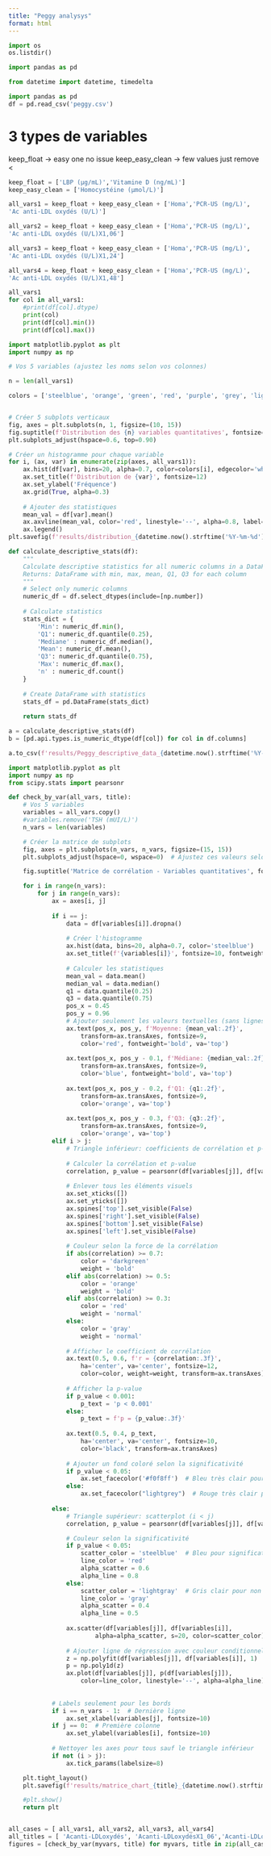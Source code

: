 ```yaml
---
title: "Peggy analysys"
format: html
---
```


```python
import os
os.listdir()
```

```python
import pandas as pd

from datetime import datetime, timedelta
```

```python
import pandas as pd
df = pd.read_csv('peggy.csv')
```

# 3 types de variables
keep_float -> easy one no issue
keep_easy_clean -> few values just remove <

```python
keep_float = ['LBP (µg/mL)','Vitamine D (ng/mL)']
keep_easy_clean = ['Homocystéine (µmol/L)']
```


```python
all_vars1 = keep_float + keep_easy_clean + ['Homa','PCR-US (mg/L)', 
'Ac anti-LDL oxydés (U/L)']

all_vars2 = keep_float + keep_easy_clean + ['Homa','PCR-US (mg/L)', 
'Ac anti-LDL oxydés (U/L)X1,06']

all_vars3 = keep_float + keep_easy_clean + ['Homa','PCR-US (mg/L)', 
'Ac anti-LDL oxydés (U/L)X1,24']

all_vars4 = keep_float + keep_easy_clean + ['Homa','PCR-US (mg/L)', 
'Ac anti-LDL oxydés (U/L)X1,48']
```

```python
all_vars1
for col in all_vars1:
    #print(df[col].dtype)
    print(col)
    print(df[col].min())
    print(df[col].max())
```



```python
import matplotlib.pyplot as plt
import numpy as np

# Vos 5 variables (ajustez les noms selon vos colonnes)

n = len(all_vars1)

colors = ['steelblue', 'orange', 'green', 'red', 'purple', 'grey', 'lightblue','lightblue','lightblue']


# Créer 5 subplots verticaux
fig, axes = plt.subplots(n, 1, figsize=(10, 15))
fig.suptitle(f'Distribution des {n} variables quantitatives', fontsize=16, fontweight='bold')
plt.subplots_adjust(hspace=0.6, top=0.90)

# Créer un histogramme pour chaque variable
for i, (ax, var) in enumerate(zip(axes, all_vars1)):
    ax.hist(df[var], bins=20, alpha=0.7, color=colors[i], edgecolor='white')
    ax.set_title(f'Distribution de {var}', fontsize=12)
    ax.set_ylabel('Fréquence')
    ax.grid(True, alpha=0.3)
    
    # Ajouter des statistiques
    mean_val = df[var].mean()
    ax.axvline(mean_val, color='red', linestyle='--', alpha=0.8, label=f'Moyenne: {mean_val:.2f}')
    ax.legend()
plt.savefig(f'results/distribution_{datetime.now().strftime('%Y-%m-%d')}.png')

```


```python
def calculate_descriptive_stats(df):
    """
    Calculate descriptive statistics for all numeric columns in a DataFrame
    Returns: DataFrame with min, max, mean, Q1, Q3 for each column
    """
    # Select only numeric columns
    numeric_df = df.select_dtypes(include=[np.number])
    
    # Calculate statistics
    stats_dict = {
        'Min': numeric_df.min(),
        'Q1': numeric_df.quantile(0.25),
        'Mediane' : numeric_df.median(),
        'Mean': numeric_df.mean(),
        'Q3': numeric_df.quantile(0.75),
        'Max': numeric_df.max(),
        'n' : numeric_df.count()
    }
    
    # Create DataFrame with statistics
    stats_df = pd.DataFrame(stats_dict)
    
    return stats_df

```


```python
a = calculate_descriptive_stats(df)
b = [pd.api.types.is_numeric_dtype(df[col]) for col in df.columns] 

a.to_csv(f'results/Peggy_descriptive_data_{datetime.now().strftime('%Y-%m-%d')}.csv')
```


```python
import matplotlib.pyplot as plt
import numpy as np
from scipy.stats import pearsonr

def check_by_var(all_vars, title):
    # Vos 5 variables
    variables = all_vars.copy()
    #variables.remove('TSH (mUI/L)')
    n_vars = len(variables)

    # Créer la matrice de subplots
    fig, axes = plt.subplots(n_vars, n_vars, figsize=(15, 15))
    plt.subplots_adjust(hspace=0, wspace=0)  # Ajustez ces valeurs selon vos besoins

    fig.suptitle('Matrice de corrélation - Variables quantitatives', fontsize=16)

    for i in range(n_vars):
        for j in range(n_vars):
            ax = axes[i, j]
            
            if i == j:
                data = df[variables[i]].dropna()
                
                # Créer l'histogramme
                ax.hist(data, bins=20, alpha=0.7, color='steelblue')
                ax.set_title(f'{variables[i]}', fontsize=10, fontweight='bold')
                
                # Calculer les statistiques
                mean_val = data.mean()
                median_val = data.median()
                q1 = data.quantile(0.25)
                q3 = data.quantile(0.75)
                pos_x = 0.45
                pos_y = 0.96
                # Ajouter seulement les valeurs textuelles (sans lignes)
                ax.text(pos_x, pos_y, f'Moyenne: {mean_val:.2f}', 
                    transform=ax.transAxes, fontsize=9, 
                    color='red', fontweight='bold', va='top')
                
                ax.text(pos_x, pos_y - 0.1, f'Médiane: {median_val:.2f}', 
                    transform=ax.transAxes, fontsize=9, 
                    color='blue', fontweight='bold', va='top')
                
                ax.text(pos_x, pos_y - 0.2, f'Q1: {q1:.2f}', 
                    transform=ax.transAxes, fontsize=9, 
                    color='orange', va='top')
                
                ax.text(pos_x, pos_y - 0.3, f'Q3: {q3:.2f}', 
                    transform=ax.transAxes, fontsize=9, 
                    color='orange', va='top')
            elif i > j:
                # Triangle inférieur: coefficients de corrélation et p-values
                
                # Calculer la corrélation et p-value
                correlation, p_value = pearsonr(df[variables[j]], df[variables[i]])
                
                # Enlever tous les éléments visuels
                ax.set_xticks([])
                ax.set_yticks([])
                ax.spines['top'].set_visible(False)
                ax.spines['right'].set_visible(False)
                ax.spines['bottom'].set_visible(False)
                ax.spines['left'].set_visible(False)
                
                # Couleur selon la force de la corrélation
                if abs(correlation) >= 0.7:
                    color = 'darkgreen'
                    weight = 'bold'
                elif abs(correlation) >= 0.5:
                    color = 'orange'
                    weight = 'bold'
                elif abs(correlation) >= 0.3:
                    color = 'red'
                    weight = 'normal'
                else:
                    color = 'gray'
                    weight = 'normal'
                
                # Afficher le coefficient de corrélation
                ax.text(0.5, 0.6, f'r = {correlation:.3f}', 
                    ha='center', va='center', fontsize=12, 
                    color=color, weight=weight, transform=ax.transAxes)
                
                # Afficher la p-value
                if p_value < 0.001:
                    p_text = 'p < 0.001'
                else:
                    p_text = f'p = {p_value:.3f}'
                    
                ax.text(0.5, 0.4, p_text, 
                    ha='center', va='center', fontsize=10, 
                    color='black', transform=ax.transAxes)
                
                # Ajouter un fond coloré selon la significativité
                if p_value < 0.05:
                    ax.set_facecolor('#f0f8ff')  # Bleu très clair pour significatif
                else:
                    ax.set_facecolor("lightgrey")  # Rouge très clair pour non significatif
                    
            else:
                # Triangle supérieur: scatterplot (i < j)
                correlation, p_value = pearsonr(df[variables[j]], df[variables[i]])

                # Couleur selon la significativité
                if p_value < 0.05:
                    scatter_color = 'steelblue'  # Bleu pour significatif
                    line_color = 'red'
                    alpha_scatter = 0.6
                    alpha_line = 0.8
                else:
                    scatter_color = 'lightgray'  # Gris clair pour non significatif
                    line_color = 'gray'
                    alpha_scatter = 0.4
                    alpha_line = 0.5
                
                ax.scatter(df[variables[j]], df[variables[i]], 
                        alpha=alpha_scatter, s=20, color=scatter_color)
                
                # Ajouter ligne de régression avec couleur conditionnelle
                z = np.polyfit(df[variables[j]], df[variables[i]], 1)
                p = np.poly1d(z)
                ax.plot(df[variables[j]], p(df[variables[j]]), 
                    color=line_color, linestyle='--', alpha=alpha_line)
            
            
            # Labels seulement pour les bords
            if i == n_vars - 1:  # Dernière ligne
                ax.set_xlabel(variables[j], fontsize=10)
            if j == 0:  # Première colonne
                ax.set_ylabel(variables[i], fontsize=10)
            
            # Nettoyer les axes pour tous sauf le triangle inférieur
            if not (i > j):
                ax.tick_params(labelsize=8)

    plt.tight_layout()
    plt.savefig(f'results/matrice_chart_{title}_{datetime.now().strftime('%Y-%m-%d')}.png')

    #plt.show()
    return plt


all_cases = [ all_vars1, all_vars2, all_vars3, all_vars4]
all_titles = [ 'Acanti-LDLoxydés', 'Acanti-LDLoxydésX1_06','Acanti-LDLoxydésX1_24','Acanti-LDLoxydésX1_48']
figures = [check_by_var(myvars, title) for myvars, title in zip(all_cases, all_titles)]

```


